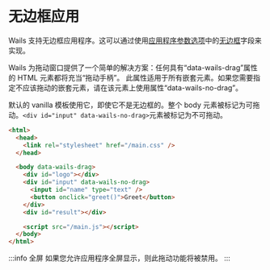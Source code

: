 # 无边框应用

Wails 支持无边框应用程序。这可以通过使用[应用程序参数选项](../reference/options#应用程序参数选项)中的[无边框](../reference/options#无边框)字段来实现。

Wails 为拖动窗口提供了一个简单的解决方案：任何具有“data-wails-drag”属性的 HTML 元素都将充当“拖动手柄”。
此属性适用于所有嵌套元素。如果您需要指定不应该拖动的嵌套元素，请在该元素上使用属性“data-wails-no-drag”。

默认的 vanilla 模板使用它，即使它不是无边框的。整个 body 元素被标记为可拖动。`<div id="input" data-wails-no-drag>`元素被标记为不可拖动。

```html
<html>
  <head>
    <link rel="stylesheet" href="/main.css" />
  </head>

  <body data-wails-drag>
    <div id="logo"></div>
    <div id="input" data-wails-no-drag>
      <input id="name" type="text" />
      <button onclick="greet()">Greet</button>
    </div>
    <div id="result"></div>

    <script src="/main.js"></script>
  </body>
</html>
```

:::info 全屏
如果您允许应用程序全屏显示，则此拖动功能将被禁用。
:::
